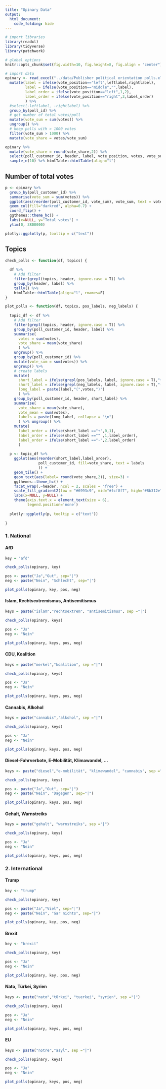 ```yaml
---
title: "Opinary Data"
output: 
  html_document:
    code_folding: hide
---
```


```r
# import libraries
library(readxl)
library(tidyverse)
library(patchwork)

# global options
knitr::opts_chunk$set(fig.width=10, fig.height=8, fig.align = "center") 

# import data
opinary <- read_excel("../data/Publisher political orientation polls.xlsx", sheet = "Data") %>%
  mutate(label = ifelse(vote_position=="left",leftlabel,rightlabel),
         label = ifelse(vote_position=="middle","",label),
         label_order = ifelse(vote_position=="left",1,2),
         label_order = ifelse(vote_position=="right",3,label_order)
         ) %>%
  #select(-leftlabel, -rightlabel) %>%
  group_by(poll_id) %>%
  # get number of total votes/poll
  mutate(vote_sum = sum(votes)) %>%
  ungroup() %>%
  # keep polls with > 1000 votes
  filter(vote_sum > 1000) %>%
  mutate(vote_share = votes/vote_sum)
```

```r
opinary %>%
  mutate(vote_share = round(vote_share,2)) %>%
  select(poll_customer_id, header, label, vote_position, votes, vote_sum, vote_share) %>%
  sample_n(10) %>% htmlTable::htmlTable(align="l")
```

## Number of total votes

```r
p <- opinary %>% 
  group_by(poll_customer_id) %>%
  summarise(vote_sum = sum(votes)) %>%
  ggplot(aes(reorder(poll_customer_id, vote_sum), vote_sum, text = vote_sum)) +
  geom_col(fill="darkred", alpha=0.7) +
  coord_flip() +
  ggthemes::theme_hc() +
  labs(x=NULL, y="Total votes") +
  ylim(0, 3800000)

plotly::ggplotly(p, tooltip = c("text"))
```

## Topics

```r
check_polls <- function(df, topics) {
  
  df %>% 
    # Add filter
    filter(grepl(topics, header, ignore.case = T)) %>%
    group_by(header, label) %>%
    tally() %>%
    htmlTable::htmlTable(align="l", rnames=F)
}
```

```r
plot_polls <- function(df, topics, pos_labels, neg_labels) {
  
  topic_df <- df %>%
    # Add filter
    filter(grepl(topics, header, ignore.case = T)) %>%
    group_by(poll_customer_id, header, label) %>%
    summarise(
      votes = sum(votes),
      vote_share = mean(vote_share)
      ) %>%
    ungroup() %>%
    group_by(poll_customer_id) %>%
    mutate(vote_sum = sum(votes)) %>% 
    ungroup() %>%
    # create labels
    mutate(
      short_label = ifelse(grepl(pos_labels, label, ignore.case = T),"+",""),
      short_label = ifelse(grepl(neg_labels, label, ignore.case = T),"-",short_label),
      long_label = paste(label,"(",votes,")")
      ) %>%
    group_by(poll_customer_id, header, short_label) %>%
    summarise(
      vote_share = mean(vote_share),
      vote_mean = sum(votes),
      labels = paste(long_label, collapse = "\n")
      ) %>% ungroup() %>%
    mutate(
      label_order = ifelse(short_label =="+",0,1),
      label_order = ifelse(short_label =="" ,1,label_order),
      label_order = ifelse(short_label =="-",2,label_order)
      )
  
  p <- topic_df %>%
    ggplot(aes(reorder(short_label,label_order), 
               poll_customer_id, fill=vote_share, text = labels
               )) +
    geom_tile() +
    geom_text(aes(label= round(vote_share,2)), size=3) +
    ggthemes::theme_hc() +
    facet_wrap(.~header, ncol = 2, scales = "free") +
    scale_fill_gradient2(low = "#6993c9", mid="#fcf8f7", high="#8b312e") +
    labs(x=NULL, y=NULL) +
    theme(axis.text.x = element_text(size = 6),
          legend.position='none')
  
  plotly::ggplotly(p, tooltip = c("text"))
  
}
```

### 1. National

#### AfD
```r
key = "afd"

check_polls(opinary, key)
```

```r
pos <- paste("Ja","Gut", sep="|")
neg <- paste("Nein", "Schlecht", sep="|")

plot_polls(opinary, key, pos, neg)
```

#### Islam, Rechtsextremismus, Antisemitismus
```r
keys = paste("islam","rechtsextrem", "antisemitismus", sep ="|")

check_polls(opinary, keys)
```

```r
pos <- "Ja" 
neg <- "Nein"

plot_polls(opinary, keys, pos, neg)
```

#### CDU, Koalition
```r
keys = paste("merkel","koalition", sep ="|")

check_polls(opinary, keys)
```

```r
pos <- "Ja" 
neg <- "Nein"

plot_polls(opinary, keys, pos, neg)
```

#### Cannabis, Alkohol
```r
keys = paste("cannabis","alkohol", sep ="|")

check_polls(opinary, keys)
```

```r
pos <- "Ja" 
neg <- "Nein"

plot_polls(opinary, keys, pos, neg)
```

#### Diesel-Fahrverbote, E-Mobilität, Klimawandel, ...
```r
keys <- paste("diesel","e-mobilität", "klimawandel", "cannabis", sep ="|")

check_polls(opinary, keys)
```

```r
pos <- paste("Ja","Gut", sep="|")
neg <- paste("Nein", "Dagegen", sep="|")

plot_polls(opinary, keys, pos, neg)
```

#### Gehalt, Warnstreiks
```r
keys = paste("gehalt", "warnstreiks", sep ="|")

check_polls(opinary, keys)
```

```r
pos <- "Ja" 
neg <- "Nein"

plot_polls(opinary, keys, pos, neg)
```

### 2. International

#### Trump
```r
key <- "trump"

check_polls(opinary, key)
```

```r
pos <- paste("Ja","Viel", sep="|")
neg <- paste("Nein", "Gar nichts", sep="|")

plot_polls(opinary, key, pos, neg)
```

#### Brexit
```r
key <- "brexit"

check_polls(opinary, key)
```

```r
pos <- "Ja"
neg <- "Nein"

plot_polls(opinary, key, pos, neg)
```

#### Nato, Türkei, Syrien
```r
keys <- paste("nato","türkei", "tuerkei", "syrien", sep ="|")

check_polls(opinary, keys)
```

```r
pos <- "Ja"
neg <- "Nein"

plot_polls(opinary, keys, pos, neg)
```

#### EU
```r
keys <- paste("notre","asyl", sep ="|")

check_polls(opinary, keys)
```

```r
pos <- "Ja"
neg <- "Nein"

plot_polls(opinary, keys, pos, neg)
```
